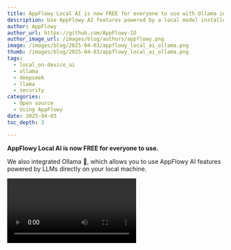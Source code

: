 ```yaml
---
title: AppFlowy Local AI is now FREE for everyone to use with Ollama integration
description: Use AppFlowy AI features powered by a local model installed through Ollama. You get the power of AppFlowy + AI while keeping your data private and secure.
author: AppFlowy
author_url: https://github.com/AppFlowy-IO
author_image_url: /images/blog/authors/appflowy.png
image: /images/blog/2025-04-03/appflowy_local_ai_ollama.png
thumb: /images/blog/2025-04-03/appflowy_local_ai_ollama.png
tags:
  - local_on-device_ai
  - ollama
  - deepseek
  - llama
  - security
categories:
  - Open source
  - Using AppFlowy
date: 2025-04-03
toc_depth: 3

---
```


**AppFlowy Local AI is now FREE for everyone to use.**

We also integrated Ollama 🦙, which allows you to use AppFlowy AI features powered by LLMs directly on your local
machine.

<Video src="https://www.youtube.com/embed/IG_JTabjOOA?si=vmQx2SjpaKX-zriJ" alt="AppFlowy Local AI is now FREE for everyone to use" />


## What is Ollama

<Img src="/images/blog/2025-04-03/ollama_run_llm_locally.png" alt="The Benefits of Kanban in Project Management" />


[Ollama](https://ollama.com/) is a popular tool designed to run open source large language models (LLMs) locally on your
machine, ensuring data privacy and reducing latency compared to cloud-based solutions. It supports a variety of open
source models, including Llama 3.1, DeepSeek R1, Gemma 3, Phi4, and others, catering to tasks like text generation, code
generation, and summarization.

## Local (On-Device) AI vs Traditional AI Models

- On-device AI processes data locally, offering low latency, enhanced privacy, and offline functionality. However, it’s
  limited by your device's hardware.

* Cloud AI, like OpenAI and Anthropic, requires a server connection. Every time you ask a question, your request is sent
  securely to a third-party server for processing.

## What is AppFlowy Local AI x Ollama

AppFlowy integrates with Ollama to bring local AI functionality, letting you use AppFlowy AI features powered by a local
model installed through Ollama. This way, you get the power of AppFlowy + AI while keeping your data private and secure.

## Why use AppFlowy Local AI?

* Maximum privacy and security – Your data is not sent to AI service providers
* Stay in the flow – Get powerful AI assistance without interruptions
* All-in-one experience – Enjoy AppFlowy's rich features without switching tools

## What features does AppFlowy Local AI support?

💬 AI Chat (refer to [this guide](https://appflowy.com/guide/intro-to-appflowy-ai))
Please note that text-to-image is not yet available in AppFlowy Local AI.

🆕 AI Writers in Document:

* Ask AI anything – Get inspiration, create your first draft, and expand on a topic further
* Summarize – Write a summary of your content
* Fix spelling & grammar
* Continue writing – Expand on a topic further
* Improve writing – Polish and improve the flow
* Explain a concept
* Make longer – Hit the word minimum requirement
* Make shorter – Meet the word maximum requirement

## 💡 How do I get started:

AppFlowy Local AI is currently available on macOS (M1 or above), Windows (10 or above) and Linux.

Please update your desktop app to the latest and follow
this [guide](https://appflowy.com/guide/appflowy-local-ai-ollama) to get started!

Want to be the first to hear about new features? Follow us on [X](https://x.com/appflowy) , and join the conversations
in our community on [Reddit](https://www.reddit.com/r/AppFlowy/) or [Discord](https://discord.gg/9Q2xaN37tV) .

